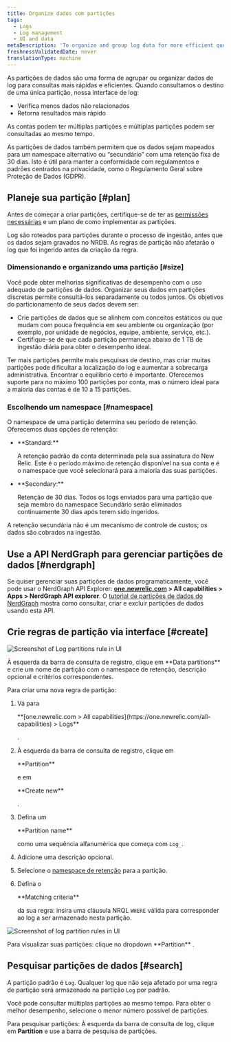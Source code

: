 ```yaml
---
title: Organize dados com partições
tags:
  - Logs
  - Log management
  - UI and data
metaDescription: 'To organize and group log data for more efficient querying in New Relic, use data partitions in the logs UI.'
freshnessValidatedDate: never
translationType: machine
---
```


As partições de dados são uma forma de agrupar ou organizar dados de log para consultas mais rápidas e eficientes. Quando consultamos o destino de uma única partição, nossa interface de log:

* Verifica menos dados não relacionados
* Retorna resultados mais rápido

As contas podem ter múltiplas partições e múltiplas partições podem ser consultadas ao mesmo tempo.

As partições de dados também permitem que os dados sejam mapeados para um namespace alternativo ou “secundário” com uma retenção fixa de 30 dias. Isto é útil para manter a conformidade com regulamentos e padrões centrados na privacidade, como o Regulamento Geral sobre Proteção de Dados (GDPR).

## Planeje sua partição [#plan]

Antes de começar a criar partições, certifique-se de ter as [permissões necessárias](/docs/logs/get-started/get-started-log-management#requirements) e um plano de como implementar as partições.

<Callout variant="important">
  Log são roteados para partições durante o processo de ingestão, antes que os dados sejam gravados no NRDB. As regras de partição não afetarão o log que foi ingerido antes da criação da regra.
</Callout>

### Dimensionando e organizando uma partição [#size]

Você pode obter melhorias significativas de desempenho com o uso adequado de partições de dados. Organizar seus dados em partições discretas permite consultá-los separadamente ou todos juntos. Os objetivos do particionamento de seus dados devem ser:

* Crie partições de dados que se alinhem com conceitos estáticos ou que mudam com pouca frequência em seu ambiente ou organização (por exemplo, por unidade de negócios, equipe, ambiente, serviço, etc.).
* Certifique-se de que cada partição permaneça abaixo de 1 TB de ingestão diária para obter o desempenho ideal.

Ter mais partições permite mais pesquisas de destino, mas criar muitas partições pode dificultar a localização do log e aumentar a sobrecarga administrativa. Encontrar o equilíbrio certo é importante. Oferecemos suporte para no máximo 100 partições por conta, mas o número ideal para a maioria das contas é de 10 a 15 partições.

### Escolhendo um namespace [#namespace]

O namespace de uma partição determina seu período de retenção. Oferecemos duas opções de retenção:

* <DNT>
    **Standard:**
  </DNT>

  A retenção padrão da conta determinada pela sua assinatura do New Relic. Este é o período máximo de retenção disponível na sua conta e é o namespace que você selecionará para a maioria das suas partições.

* <DNT>
    **Secondary:**
  </DNT>

  Retenção de 30 dias. Todos os logs enviados para uma partição que seja membro do namespace Secundário serão eliminados continuamente 30 dias após terem sido ingeridos.

A retenção secundária não é um mecanismo de controle de custos; os dados são cobrados na ingestão.

## Use a API NerdGraph para gerenciar partições de dados [#nerdgraph]

Se quiser gerenciar suas partições de dados programaticamente, você pode usar o NerdGraph API Explorer: <DNT>**[one.newrelic.com](https://one.newrelic.com) > All capabilities > Apps > NerdGraph API explorer**</DNT>. O [tutorial de partições de dados do NerdGraph](/docs/apis/nerdgraph/examples/nerdgraph-data-partition-rules-tutorial/) mostra como consultar, criar e excluir partições de dados usando esta API.

## Crie regras de partição via interface [#create]

<img
  title="Log data partitions rule"
  alt="Screenshot of Log partitions rule in UI"
  src="/images/logs_screenshot-crop_log-partitions.webp"
/>

<figcaption>
  À esquerda da barra de consulta de registro, clique em <DNT>**Data partitions**</DNT> e crie um nome de partição com o namespace de retenção, descrição opcional e critérios correspondentes.
</figcaption>

Para criar uma nova regra de partição:

1. Vá para

   <DNT>
     **[one.newrelic.com > All capabilities](https://one.newrelic.com/all-capabilities) > Logs**
   </DNT>

   .

2. À esquerda da barra de consulta de registro, clique em

   <DNT>
     **Partition**
   </DNT>

   e em

   <DNT>
     **Create new**
   </DNT>

   .

3. Defina um

   <DNT>
     **Partition name**
   </DNT>

   como uma sequência alfanumérica que começa com `Log_`.

4. Adicione uma descrição opcional.

5. Selecione o [namespace de retenção](#namespace) para a partição.

6. Defina o

   <DNT>
     **Matching criteria**
   </DNT>

   da sua regra: insira uma cláusula NRQL `WHERE` válida para corresponder ao log a ser armazenado nesta partição.

<img
  title="Log data partitions rules"
  alt="Screenshot of log partition rules in UI"
  src="/images/logs_screenshot-crop_log-partition-view.webp"
/>

<figcaption>
  Para visualizar suas partições: clique no dropdown <DNT>**Partition**</DNT> .
</figcaption>

## Pesquisar partições de dados [#search]

A partição padrão é `Log`. Qualquer log que não seja afetado por uma regra de partição será armazenado na partição `Log` por padrão.

Você pode consultar múltiplas partições ao mesmo tempo. Para obter o melhor desempenho, selecione o menor número possível de partições.

Para pesquisar partições: À esquerda da barra de consulta de log, clique em <DNT>**Partition**</DNT> e use a barra de pesquisa de partições.
